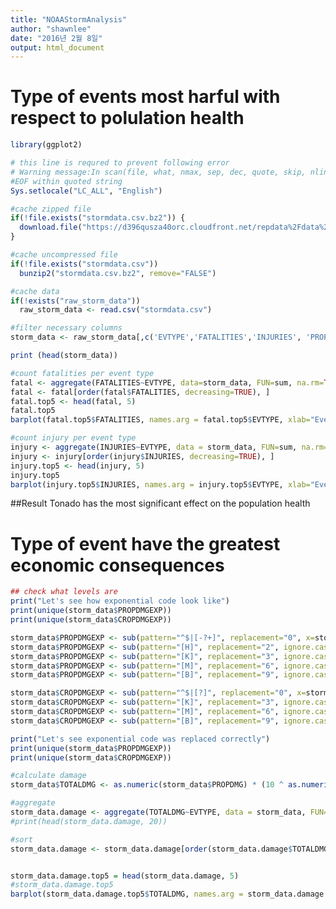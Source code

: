 ```yaml
---
title: "NOAAStormAnalysis"
author: "shawnlee"
date: "2016년 2월 8일"
output: html_document
---
```


# Type of events most harful with respect to polulation health

```r

library(ggplot2)

# this line is requred to prevent following error
# Warning message:In scan(file, what, nmax, sep, dec, quote, skip, nlines, na.strings,  : 
#EOF within quoted string
Sys.setlocale("LC_ALL", "English")

#cache zipped file
if(!file.exists("stormdata.csv.bz2")) {
  download.file("https://d396qusza40orc.cloudfront.net/repdata%2Fdata%2FStormData.csv.bz2", destfile = "stormdata.csv.bz2")
}

#cache uncompressed file
if(!file.exists("stormdata.csv")) 
  bunzip2("stormdata.csv.bz2", remove="FALSE")

#cache data
if(!exists("raw_storm_data")) 
  raw_storm_data <- read.csv("stormdata.csv")

#filter necessary columns
storm_data <- raw_storm_data[,c('EVTYPE','FATALITIES','INJURIES', 'PROPDMG', 'PROPDMGEXP', 'CROPDMG', 'CROPDMGEXP')]

print (head(storm_data))

#count fatalities per event type
fatal <- aggregate(FATALITIES~EVTYPE, data=storm_data, FUN=sum, na.rm=TRUE, na.action=NULL)
fatal <- fatal[order(fatal$FATALITIES, decreasing=TRUE), ]
fatal.top5 <- head(fatal, 5)
fatal.top5
barplot(fatal.top5$FATALITIES, names.arg = fatal.top5$EVTYPE, xlab="Event Type", ylab="Fatalities", cex.names=0.7, main="Top5 event with high fatalities")

#count injury per event type
injury <- aggregate(INJURIES~EVTYPE, data = storm_data, FUN=sum, na.rm=TRUE, na.action=NULL)
injury <- injury[order(injury$INJURIES, decreasing=TRUE), ]
injury.top5 <- head(injury, 5)
injury.top5
barplot(injury.top5$INJURIES, names.arg = injury.top5$EVTYPE, xlab="Event Type", ylab="Injuries", cex.names=0.7, main="Top5 event with high Injuries")

```

##Result
Tonado has the most significant effect on the population health

# Type of event have the greatest economic consequences
```r
## check what levels are 
print("Let's see how exponential code look like")
print(unique(storm_data$PROPDMGEXP))
print(unique(storm_data$CROPDMGEXP))

storm_data$PROPDMGEXP <- sub(pattern="^$|[-?+]", replacement="0", x=storm_data$PROPDMGEXP)
storm_data$PROPDMGEXP <- sub(pattern="[H]", replacement="2", ignore.case= TRUE,  x=storm_data$PROPDMGEXP)
storm_data$PROPDMGEXP <- sub(pattern="[K]", replacement="3", ignore.case= TRUE,  x=storm_data$PROPDMGEXP)
storm_data$PROPDMGEXP <- sub(pattern="[M]", replacement="6", ignore.case= TRUE,  x=storm_data$PROPDMGEXP)
storm_data$PROPDMGEXP <- sub(pattern="[B]", replacement="9", ignore.case= TRUE,  x=storm_data$PROPDMGEXP)

storm_data$CROPDMGEXP <- sub(pattern="^$|[?]", replacement="0", x=storm_data$CROPDMGEXP)
storm_data$CROPDMGEXP <- sub(pattern="[K]", replacement="3", ignore.case= TRUE,  x=storm_data$CROPDMGEXP)
storm_data$CROPDMGEXP <- sub(pattern="[M]", replacement="6", ignore.case= TRUE,  x=storm_data$CROPDMGEXP)
storm_data$CROPDMGEXP <- sub(pattern="[B]", replacement="9", ignore.case= TRUE,  x=storm_data$CROPDMGEXP)

print("Let's see exponential code was replaced correctly")
print(unique(storm_data$PROPDMGEXP))
print(unique(storm_data$CROPDMGEXP))

#calculate damage
storm_data$TOTALDMG <- as.numeric(storm_data$PROPDMG) * (10 ^ as.numeric(storm_data$PROPDMGEXP)) + as.numeric(storm_data$CROPDMG) * (10 ^ as.numeric(storm_data$CROPDMGEXP))

#aggregate
storm_data.damage <- aggregate(TOTALDMG~EVTYPE, data = storm_data, FUN=sum, na.rm=TRUE, na.action=NULL)
#print(head(storm_data.damage, 20))

#sort
storm_data.damage <- storm_data.damage[order(storm_data.damage$TOTALDMG, decreasing=TRUE), ]


storm_data.damage.top5 = head(storm_data.damage, 5)
#storm_data.damage.top5
barplot(storm_data.damage.top5$TOTALDMG, names.arg = storm_data.damage.top5$EVTYPE, xlab="Event Type", ylab="Total Damage", cex.names=0.5, main="Top5 event with high damage")
```
